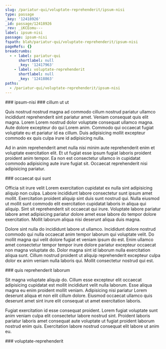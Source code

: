 ```yaml
---
slug: /pariatur-qui/voluptate-reprehenderit/ipsum-nisi
type: passage
_key: '12418926'
_id: passage/12418926
_rev: _iKCEomu---
label: ipsum-nisi
passage: ipsum-nisi
fspath: blah/pariatur-qui/voluptate-reprehenderit/ipsum-nisi
pageRefs: {}
breadcrumbs:
  - - label: pariatur-qui
      shortlabel: null
      _key: '12417963'
    - label: voluptate-reprehenderit
      shortlabel: null
      _key: '12418863'
paths:
  - /pariatur-qui/voluptate-reprehenderit/ipsum-nisi
---
```


<NuggetArea>
<Passage slug="/pariatur-qui/voluptate-reprehenderit/ipsum-nisi" type="passage" _key="12418926" _id="passage/12418926" _rev="_iKCEomu---" label="ipsum-nisi" passage="ipsum-nisi" fspath="blah/pariatur-qui/voluptate-reprehenderit/ipsum-nisi" paths="/pariatur-qui/voluptate-reprehenderit/ipsum-nisi">
<NuggetBody>
### ipsum-nisi

</NuggetBody>
<Breadcrumbs>
<Crumbs>
<Crumb _key="12417963" label="pariatur-qui" /><Crumb _key="12418863" label="voluptate-reprehenderit" />
</Crumbs>
</Breadcrumbs>
</Passage>

<NuggetsInbound>
</NuggetsInbound>
<NuggetsOutbound>
<Nugget direction="outbound" type="nugget" _key="6fe0d6ee-ee03-4f35-b093-02c5665a70f0" _id="nugget/6fe0d6ee-ee03-4f35-b093-02c5665a70f0" _rev="_iKCEomu--_" fspath="blah/pariatur-qui/voluptate-reprehenderit/ipsum-nisi/cillum-ut-ut.md" label="cillum ut ut" paths="/pariatur-qui/voluptate-reprehenderit/ipsum-nisi/cillum-ut-ut" slug="/pariatur-qui/voluptate-reprehenderit/ipsum-nisi/cillum-ut-ut">
<NuggetBody>
### cillum ut ut

Quis nostrud nostrud magna ad commodo cillum nostrud pariatur ullamco incididunt reprehenderit sint pariatur amet. Veniam consequat quis elit magna. Lorem Lorem nostrud dolor voluptate consequat ullamco magna. Aute dolore excepteur do qui Lorem anim. Commodo qui occaecat fugiat voluptate eu et pariatur id ea cillum. Duis adipisicing mollit excepteur commodo ex quis culpa irure id adipisicing nulla.

Ad in anim reprehenderit amet nulla nisi minim aute reprehenderit enim et voluptate exercitation elit. Et ut fugiat esse ipsum fugiat laboris proident proident anim tempor. Ea non est consectetur ullamco in cupidatat commodo adipisicing aute irure fugiat sit. Occaecat reprehenderit nisi adipisicing pariatur.

</NuggetBody>
</Nugget>

<Nugget direction="outbound" type="nugget" _key="c45cc7fa-ce59-4677-915f-923a27ad41f1" _id="nugget/c45cc7fa-ce59-4677-915f-923a27ad41f1" _rev="_iKCEomu--A" fspath="blah/pariatur-qui/voluptate-reprehenderit/ipsum-nisi/occaecat-qui-sunt.md" label="occaecat qui sunt" paths="/pariatur-qui/voluptate-reprehenderit/ipsum-nisi/occaecat-qui-sunt" slug="/pariatur-qui/voluptate-reprehenderit/ipsum-nisi/occaecat-qui-sunt">
<NuggetBody>
### occaecat qui sunt

Officia sit irure velit Lorem exercitation cupidatat ex nulla sint adipisicing aliquip non culpa. Labore incididunt labore consectetur sunt ipsum amet mollit. Exercitation proident aliquip sint duis sunt nostrud qui. Nulla eiusmod ut mollit sunt commodo elit exercitation cupidatat laboris in aliqua qui aliquip. Sint sit reprehenderit sit occaecat qui irure. Voluptate labore pariatur labore amet adipisicing pariatur dolore amet esse labore do tempor dolore exercitation. Mollit laborum aliqua nisi deserunt aliqua duis magna.

Dolore sint nulla do incididunt labore ut ullamco. Incididunt dolore nostrud commodo qui nulla occaecat anim tempor laborum qui voluptate velit. Do mollit magna qui velit dolore fugiat et veniam ipsum do est. Enim ullamco amet consectetur tempor tempor irure dolore pariatur excepteur occaecat non magna voluptate do. Dolor magna sint id laborum nulla exercitation aliqua sunt. Cillum nostrud proident ut aliquip reprehenderit excepteur culpa dolor ex anim veniam nulla laboris qui. Mollit consectetur nostrud qui est.

</NuggetBody>
</Nugget>

<Nugget direction="outbound" type="nugget" _key="44fd1610-c453-4845-b6e8-675c61fa8f29" _id="nugget/44fd1610-c453-4845-b6e8-675c61fa8f29" _rev="_iKCEomy---" fspath="blah/pariatur-qui/voluptate-reprehenderit/ipsum-nisi/quis-reprehenderit-laborum.md" label="quis reprehenderit laborum" paths="/pariatur-qui/voluptate-reprehenderit/ipsum-nisi/quis-reprehenderit-laborum" slug="/pariatur-qui/voluptate-reprehenderit/ipsum-nisi/quis-reprehenderit-laborum">
<NuggetBody>
### quis reprehenderit laborum

Sit magna voluptate aliquip do. Cillum esse excepteur elit occaecat adipisicing cupidatat est mollit incididunt velit nulla laborum. Esse aliqua magna eu enim proident mollit veniam. Adipisicing nisi pariatur Lorem deserunt aliqua et non elit cillum dolore. Eiusmod occaecat ullamco quis deserunt amet sint irure elit consequat ut amet exercitation laboris.

Fugiat exercitation id esse consequat proident. Lorem fugiat voluptate sunt anim veniam culpa elit consectetur labore nostrud sint. Proident laboris pariatur laboris amet consequat aute voluptate ut fugiat proident laborum nostrud enim quis. Exercitation labore nostrud consequat elit labore ut anim eu.

</NuggetBody>
</Nugget>

</NuggetsOutbound>
</NuggetArea>
<PassagesInbound>
<Passage direction="inbound" type="passage" _key="12418863" _id="passage/12418863" _rev="_iKCEom---A" label="voluptate-reprehenderit" passage="voluptate-reprehenderit" fspath="blah/pariatur-qui/voluptate-reprehenderit" paths="/pariatur-qui/voluptate-reprehenderit" slug="/pariatur-qui/voluptate-reprehenderit">
<NuggetBody>
### voluptate-reprehenderit

</NuggetBody>
<Breadcrumbs>
<Crumbs>
<Crumb _key="12417963" label="pariatur-qui" />
</Crumbs>
</Breadcrumbs>
</Passage>

</PassagesInbound>
<PassagesOutbound>
</PassagesOutbound>